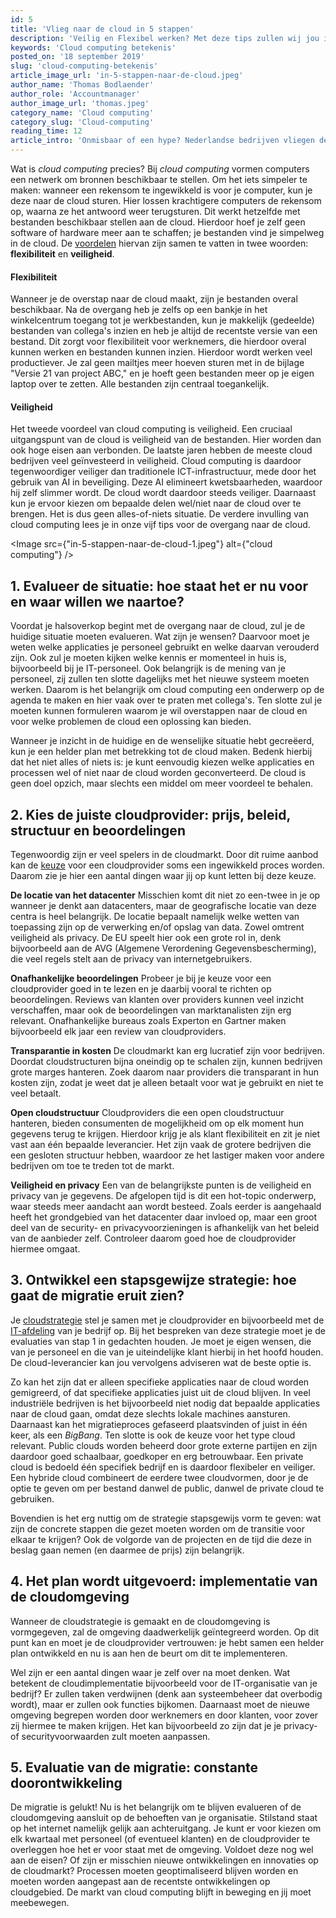 ```yaml
---
id: 5
title: 'Vlieg naar de cloud in 5 stappen'
description: 'Veilig en Flexibel werken? Met deze tips zullen wij jou in vijf stappen helpen, voor een soepele overgang naar de cloud. Enjoy the flight!'
keywords: 'Cloud computing betekenis'
posted_on: '18 september 2019'
slug: 'cloud-computing-betekenis'
article_image_url: 'in-5-stappen-naar-de-cloud.jpeg'
author_name: 'Thomas Bodlaender'
author_role: 'Accountmanager'
author_image_url: 'thomas.jpeg'
category_name: 'Cloud computing'
category_slug: 'Cloud-computing'
reading_time: 12
article_intro: 'Onmisbaar of een hype? Nederlandse bedrijven vliegen de laatste tijd in rap tempo naar de cloud. Cijfers van Microsoft laten zien dat zeker 35% van de bedrijven bezig is met cloud computing. Voordat we tips geven om dit proces te structureren en te vergemakkelijken, staan we stil bij de betekenis van het begrip en bij de vraag of een overstap naar de cloud wel echt nodig is.'
---
```



Wat is *cloud computing* precies? Bij *cloud computing* vormen computers een netwerk om bronnen beschikbaar te stellen. Om het iets simpeler te maken: wanneer een rekensom te ingewikkeld is voor je computer, kun je deze naar de cloud sturen. Hier lossen krachtigere computers de rekensom op, waarna ze het antwoord weer terugsturen. Dit werkt hetzelfde met bestanden beschikbaar stellen aan de cloud. Hierdoor hoef je zelf geen software of hardware meer aan te schaffen; je bestanden vind je simpelweg in de cloud. De [voordelen](https://www.axoft.nl/3-essentiele-redenen-om-over-te-stappen-naar-de-cloud/) hiervan zijn samen te vatten in twee woorden: **flexibiliteit** en **veiligheid**.

#### Flexibiliteit
Wanneer je de overstap naar de cloud maakt, zijn je bestanden overal beschikbaar. Na de overgang heb je zelfs op een bankje in het winkelcentrum toegang tot je werkbestanden, kun je makkelijk (gedeelde) bestanden van collega's inzien en heb je altijd de recentste versie van een bestand. Dit zorgt voor flexibiliteit voor werknemers, die hierdoor overal kunnen werken en bestanden kunnen inzien. Hierdoor wordt werken veel productiever.  Je zal geen mailtjes meer hoeven sturen met in de bijlage "Versie 21 van project ABC," en je hoeft geen bestanden meer op je eigen laptop over te zetten. Alle bestanden zijn centraal toegankelijk.

#### Veiligheid
Het tweede voordeel van cloud computing is veiligheid. Een cruciaal uitgangspunt van de cloud is veiligheid van de bestanden. Hier worden dan ook hoge eisen aan verbonden. De laatste jaren hebben de meeste cloud bedrijven  veel geïnvesteerd in veiligheid. Cloud computing is daardoor tegenwoordiger veiliger dan traditionele ICT-infrastructuur, mede door het gebruik van AI in beveiliging. Deze AI elimineert kwetsbaarheden, waardoor hij zelf slimmer wordt. De cloud wordt daardoor steeds veiliger.  Daarnaast kun je ervoor kiezen om bepaalde delen wel/niet naar de cloud over te brengen. Het is dus geen alles-of-niets situatie. De verdere invulling van cloud computing lees je in onze vijf tips voor de overgang naar de cloud.

<Image src={"in-5-stappen-naar-de-cloud-1.jpeg"} alt={"cloud computing"} />

## 1. Evalueer de situatie: hoe staat het er nu voor en waar willen we naartoe?
Voordat je halsoverkop begint met de overgang naar de cloud, zul je de huidige situatie moeten evalueren. Wat zijn je wensen? Daarvoor moet je weten welke applicaties je personeel gebruikt en welke daarvan verouderd zijn. Ook zul je moeten kijken welke kennis er momenteel in huis is, bijvoorbeeld bij je IT-personeel. Ook belangrijk is de mening van je personeel, zij zullen ten slotte dagelijks met het nieuwe systeem moeten werken. Daarom is het belangrijk om cloud computing een onderwerp op de agenda te maken en hier vaak over te praten met collega's. Ten slotte zul je moeten kunnen formuleren waarom je wil overstappen naar de cloud en voor welke problemen de cloud een oplossing kan bieden.

Wanneer je inzicht in de huidige en de wenselijke situatie hebt gecreëerd, kun je een helder plan met betrekking tot de cloud maken. Bedenk hierbij dat het niet alles of niets is: je kunt eenvoudig kiezen welke applicaties en processen wel of niet naar de cloud worden geconverteerd. De cloud is geen doel opzich, maar slechts een middel om meer voordeel te behalen.

## 2. Kies de juiste cloudprovider: prijs, beleid, structuur en beoordelingen
Tegenwoordig zijn er veel spelers in de cloudmarkt. Door dit ruime aanbod kan de [keuze](https://www.previder.com/nl/over-previder/actueel/blogs/art/3529/in-6-stappen-naar-de-cloud) voor een cloudprovider soms een ingewikkeld proces worden. Daarom zie je hier een aantal dingen waar jij op kunt letten bij deze keuze.

**De locatie van het datacenter**
Misschien komt dit niet zo een-twee in je op wanneer je denkt aan datacenters, maar de geografische locatie van deze centra is heel belangrijk. De locatie bepaalt namelijk welke wetten van toepassing zijn op  de verwerking en/of opslag van data. Zowel omtrent veiligheid als privacy. De EU speelt hier ook een grote rol in, denk bijvoorbeeld aan de AVG (Algemene Verordening Gegevensbescherming), die veel regels stelt aan de privacy van internetgebruikers.

**Onafhankelijke beoordelingen**
Probeer je bij je keuze voor een cloudprovider goed in te lezen en je daarbij vooral te richten op beoordelingen. Reviews van klanten over providers kunnen veel inzicht verschaffen, maar ook de beoordelingen van marktanalisten zijn erg relevant. Onafhankelijke bureaus zoals Experton en Gartner maken bijvoorbeeld elk jaar een review van cloudproviders.

**Transparantie in kosten**
De cloudmarkt kan erg lucratief zijn voor bedrijven. Doordat cloudstructuren bijna oneindig op te schalen zijn, kunnen bedrijven grote marges hanteren. Zoek daarom naar providers die transparant in hun kosten zijn, zodat je weet dat je alleen betaalt voor wat je gebruikt en niet te veel betaalt.

**Open cloudstructuur**
Cloudproviders die een open cloudstructuur hanteren, bieden consumenten de mogelijkheid om op elk moment hun gegevens terug te krijgen. Hierdoor krijg je als klant flexibiliteit en zit je niet vast aan één bepaalde leverancier. Het zijn vaak de grotere bedrijven die een gesloten structuur hebben, waardoor ze het lastiger maken voor andere bedrijven om toe te treden tot de markt.

**Veiligheid en privacy**
Een van de belangrijkste punten is de veiligheid en privacy van je gegevens. De afgelopen tijd is dit een hot-topic onderwerp, waar steeds meer aandacht aan wordt besteed. Zoals eerder is aangehaald heeft het grondgebied van het datacenter daar invloed op, maar een groot deel van de security- en privacyvoorzieningen is afhankelijk van het beleid van de aanbieder zelf. Controleer daarom goed hoe de cloudprovider hiermee omgaat.

## 3. Ontwikkel een stapsgewijze strategie: hoe gaat de migratie eruit zien?
Je [cloudstrategie](https://www.mt.nl/in-6-stappen-de-cloud-in) stel je samen met je cloudprovider en bijvoorbeeld met de [IT-afdeling](https://www.wortell.nl/blogs/vijf-stappen-naar-de-cloud/) van je bedrijf op. Bij het bespreken van deze strategie moet je de evaluaties van stap 1 in gedachten houden. Je moet je eigen wensen, die van je personeel en die van je uiteindelijke klant hierbij in het hoofd houden. De cloud-leverancier kan jou vervolgens adviseren wat de beste optie is.

Zo kan het zijn dat er alleen specifieke applicaties naar de cloud worden gemigreerd, of dat specifieke applicaties juist uit de cloud blijven. In veel industriële bedrijven is het bijvoorbeeld niet nodig dat bepaalde applicaties naar de cloud gaan, omdat deze slechts lokale machines aansturen. Daarnaast kan het migratieproces gefaseerd plaatsvinden of juist in één keer, als een *BigBang*. Ten slotte is ook de keuze voor het type cloud relevant. Public clouds  worden beheerd door grote externe partijen en zijn daardoor goed schaalbaar, goedkoper en erg betrouwbaar. Een private cloud is bedoeld één specifiek bedrijf en is daardoor flexibeler en veiliger. Een hybride cloud combineert de eerdere twee cloudvormen, door je de optie te geven om per bestand danwel de public, danwel de private cloud te gebruiken.

Bovendien is het erg nuttig om de strategie stapsgewijs vorm te geven: wat zijn de concrete stappen die gezet moeten worden om de transitie voor elkaar te krijgen? Ook de volgorde van de projecten en de tijd die deze in beslag gaan nemen (en daarmee de prijs) zijn belangrijk.

## 4. Het plan wordt uitgevoerd: implementatie van de cloudomgeving
Wanneer de cloudstrategie is gemaakt en de cloudomgeving is vormgegeven, zal de omgeving daadwerkelijk geïntegreerd worden. Op dit punt kan en moet je de cloudprovider vertrouwen: je hebt samen een helder plan ontwikkeld en nu is aan hen de beurt om dit te implementeren.

Wel zijn er een aantal dingen waar je zelf over na moet denken. Wat betekent de cloudimplementatie bijvoorbeeld voor de IT-organisatie van je bedrijf? Er zullen taken verdwijnen (denk aan systeembeheer dat overbodig wordt), maar er zullen ook functies bijkomen. Daarnaast moet de nieuwe omgeving begrepen worden door werknemers en door klanten, voor zover zij hiermee te maken krijgen. Het kan bijvoorbeeld zo zijn dat je je privacy- of securityvoorwaarden zult moeten aanpassen.

## 5. Evaluatie van de migratie: constante doorontwikkeling
De migratie is gelukt! Nu is het belangrijk om te blijven evalueren of de cloudomgeving aansluit op de behoeften van je organisatie. Stilstand staat op het internet namelijk gelijk aan achteruitgang. Je kunt er voor kiezen om elk kwartaal met personeel (of eventueel klanten) en de cloudprovider te overleggen hoe het er voor staat met de omgeving. Voldoet deze nog wel aan de eisen? Of zijn er misschien nieuwe ontwikkelingen en innovaties op de cloudmarkt? Processen moeten geoptimaliseerd blijven worden en moeten worden aangepast aan de recentste ontwikkelingen op cloudgebied. De markt van cloud computing blijft in beweging en jij moet meebewegen.
